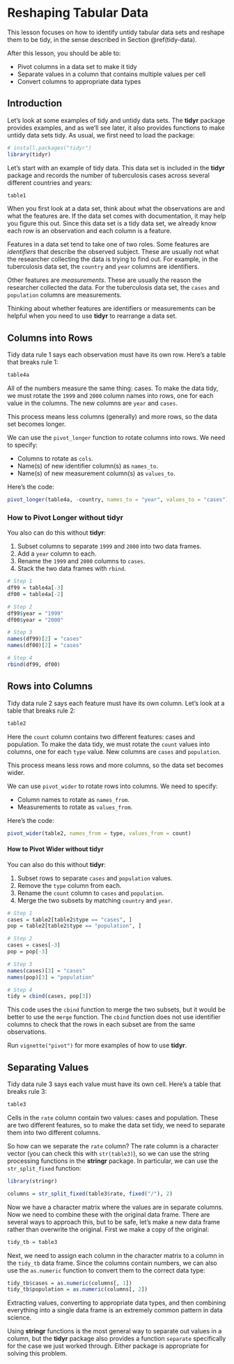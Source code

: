 # Reshaping Tabular Data

This lesson focuses on how to identify untidy tabular data sets and reshape
them to be tidy, in the sense described in Section \@ref(tidy-data).

::: {.callout-note title="Learning Goals" collapse="false"}
After this lesson, you should be able to:

* Pivot columns in a data set to make it tidy
* Separate values in a column that contains multiple values per cell
* Convert columns to appropriate data types
:::


## Introduction

Let's look at some examples of tidy and untidy data sets. The **tidyr** package
provides examples, and as we'll see later, it also provides functions to make
untidy data sets tidy. As usual, we first need to load the package:

```r
# install.packages("tidyr")
library(tidyr)
```

Let's start with an example of tidy data. This data set is included in the
**tidyr** package and records the number of tuberculosis cases across several
different countries and years:

```r
table1
```

When you first look at a data set, think about what the observations are and
what the features are. If the data set comes with documentation, it may help
you figure this out. Since this data set is a tidy data set, we already know
each row is an observation and each column is a feature.

Features in a data set tend to take one of two roles. Some features are
_identifiers_ that describe the observed subject. These are usually not what
the researcher collecting the data is trying to find out. For example, in the
tuberculosis data set, the `country` and `year` columns are identifiers.

Other features are _measurements_. These are usually the reason the researcher
collected the data. For the tuberculosis data set, the `cases` and `population`
columns are measurements.

Thinking about whether features are identifiers or measurements can be helpful
when you need to use **tidyr** to rearrange a data set.


## Columns into Rows

Tidy data rule 1 says each observation must have its own row. Here's a table
that breaks rule 1:

```r
table4a
```

All of the numbers measure the same thing: cases. To make the data tidy, we
must rotate the `1999` and `2000` column names into rows, one for each value in
the columns. The new columns are `year` and `cases`.

This process means less columns (generally) and more rows, so the data set
becomes longer.

We can use the `pivot_longer` function to rotate columns into rows. We need to
specify:

* Columns to rotate as `cols`.
* Name(s) of new identifier column(s) as `names_to`.
* Name(s) of new measurement column(s) as `values_to`.

Here's the code:
```r
pivot_longer(table4a, -country, names_to = "year", values_to = "cases")
```


### How to Pivot Longer without **tidyr**

You also can do this without **tidyr**:

1. Subset columns to separate `1999` and `2000` into two data frames.
2. Add a `year` column to each.
3. Rename the `1999` and `2000` columns to `cases`.
4. Stack the two data frames with `rbind`.

```r
# Step 1
df99 = table4a[-3]
df00 = table4a[-2]

# Step 2
df99$year = "1999"
df00$year = "2000"

# Step 3
names(df99)[2] = "cases"
names(df00)[2] = "cases"

# Step 4
rbind(df99, df00)
```


## Rows into Columns

Tidy data rule 2 says each feature must have its own column. Let's look at a
table that breaks rule 2:

```r
table2
```

Here the `count` column contains two different features: cases and population.
To make the data tidy, we must rotate the `count` values into columns, one for
each `type` value. New columns are `cases` and `population`.

This process means less rows and more columns, so the data set becomes wider.

We can use `pivot_wider` to rotate rows into columns. We need to specify:

* Column names to rotate as `names_from`.
* Measurements to rotate as `values_from`.

Here's the code:

```r
pivot_wider(table2, names_from = type, values_from = count)
```

#### How to Pivot Wider without **tidyr**

You can also do this without **tidyr**:

1. Subset rows to separate `cases` and `population` values.
2. Remove the `type` column from each.
3. Rename the `count` column to `cases` and `population`.
4. Merge the two subsets by matching `country` and `year`.

```r
# Step 1
cases = table2[table2$type == "cases", ]
pop = table2[table2$type == "population", ]

# Step 2
cases = cases[-3]
pop = pop[-3]

# Step 3
names(cases)[3] = "cases"
names(pop)[3] = "population"

# Step 4
tidy = cbind(cases, pop[3])
```

This code uses the `cbind` function to merge the two subsets, but it would be
better to use the `merge` function. The `cbind` function does not use
identifier columns to check that the rows in each subset are from the same
observations.

Run `vignette("pivot")` for more examples of how to use **tidyr**.


## Separating Values

Tidy data rule 3 says each value must have its own cell. Here's a table that
breaks rule 3:

```r
table3
```

Cells in the `rate` column contain two values: cases and population. These are
two different features, so to make the data set tidy, we need to separate them
into two different columns.

So how can we separate the `rate` column? The rate column is a character vector
(you can check this with `str(table3)`), so we can use the string processing
functions in the **stringr** package. In particular, we can use the
`str_split_fixed` function:

```r
library(stringr)

columns = str_split_fixed(table3$rate, fixed("/"), 2)
```

Now we have a character matrix where the values are in separate columns. Now we
need to combine these with the original data frame. There are several ways to
approach this, but to be safe, let's make a new data frame rather than
overwrite the original. First we make a copy of the original:

```r
tidy_tb = table3
```

Next, we need to assign each column in the character matrix to a column in the
`tidy_tb` data frame. Since the columns contain numbers, we can also use the
`as.numeric` function to convert them to the correct data type:

```r
tidy_tb$cases = as.numeric(columns[, 1])
tidy_tb$population = as.numeric(columns[, 2])
```

Extracting values, converting to appropriate data types, and then combining
everything into a single data frame is an extremely common pattern in data
science.

Using **stringr** functions is the most general way to separate out values in a
column, but the **tidyr** package also provides a function `separate`
specifically for the case we just worked through. Either package is appropriate
for solving this problem.
